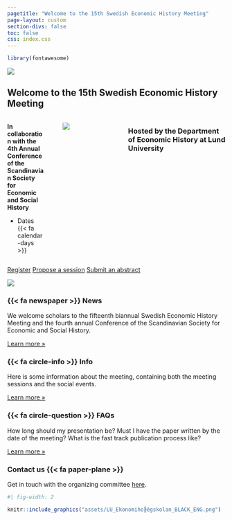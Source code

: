 ```yaml
---
pagetitle: "Welcome to the 15th Swedish Economic History Meeting"
page-layout: custom
section-divs: false
toc: false
css: index.css
---
```


```r
library(fontawesome)
```


::: {.hero-banner}

::: {.hero-image .hero-image-left}
![](assets/hero_left_1_2.png){fig-alt="To add"}
:::

::: {.content-block}

# Welcome to the 15th Swedish Economic History Meeting

:::: {.columns}

::: {.column width="40%"}

**In collaboration with the 4th Annual Conference of the Scandinavian Society for Economic and Social History**

- Dates {{< fa calendar-days >}}

:::

::: {.column width="0%"}
<!-- empty column to create gap -->
:::

::: {.column width="60%"}
![](assets/lund_hero_watercolour.png)
:::

### Hosted by the Department of Economic History at Lund University

::::

::: {.hero-buttons}
[Register](registration.qmd){.btn-action-primary .btn-action .btn .btn-success role="button"}
[Propose a session](propose.qmd){#btn-guide .btn-action .btn .btn-info role="button"}
[Submit an abstract](paper-submit.qmd){#btn-guide .btn-action .btn .btn-info role="button"}
::: 

:::

::: {.hero-image .hero-image-right}
![](assets/hero_right_1_2.png){fig-alt="To add"}
:::

:::


::: {.content-block}
::: {.features}

::: {.feature}
### {{< fa newspaper >}} News
We welcome scholars to the fifteenth biannual Swedish Economic History Meeting and the fourth annual Conference of the Scandinavian Society for Economic and Social History.

::: {.learn-more}
[Learn more »](info.qmd)
:::
:::

::: {.feature}
### {{< fa circle-info >}} Info
Here is some information about the meeting, containing both the meeting sessions and the social events.

::: {.learn-more}
[Learn more »](info.qmd)
:::
:::

::: {.feature}
### {{< fa circle-question >}} FAQs
How long should my presentation be? Must I have the paper written by the date of the meeting? What is the fast track publication process like?

::: {.learn-more}
[Learn more »](info.qmd)
:::
:::

:::
:::


::: {.get-started .alt-background}
::: {.content-block}

### Contact us {{< fa paper-plane >}}

Get in touch with the organizing committee [here]({{< var email.contact >}}).

```r
#| fig-width: 2

knitr::include_graphics("assets/LU_Ekonomiho╠êgskolan_BLACK_ENG.png")
```

:::

:::
